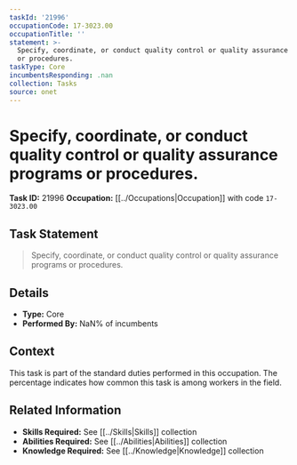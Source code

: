 ```yaml
---
taskId: '21996'
occupationCode: 17-3023.00
occupationTitle: ''
statement: >-
  Specify, coordinate, or conduct quality control or quality assurance programs
  or procedures.
taskType: Core
incumbentsResponding: .nan
collection: Tasks
source: onet
---
```

# Specify, coordinate, or conduct quality control or quality assurance programs or procedures.

**Task ID:** 21996
**Occupation:** [[../Occupations|Occupation]] with code `17-3023.00`

## Task Statement

> Specify, coordinate, or conduct quality control or quality assurance programs or procedures.

## Details

- **Type:** Core
- **Performed By:** NaN% of incumbents

## Context

This task is part of the standard duties performed in this occupation. The percentage indicates how common this task is among workers in the field.

## Related Information

- **Skills Required:** See [[../Skills|Skills]] collection
- **Abilities Required:** See [[../Abilities|Abilities]] collection
- **Knowledge Required:** See [[../Knowledge|Knowledge]] collection
